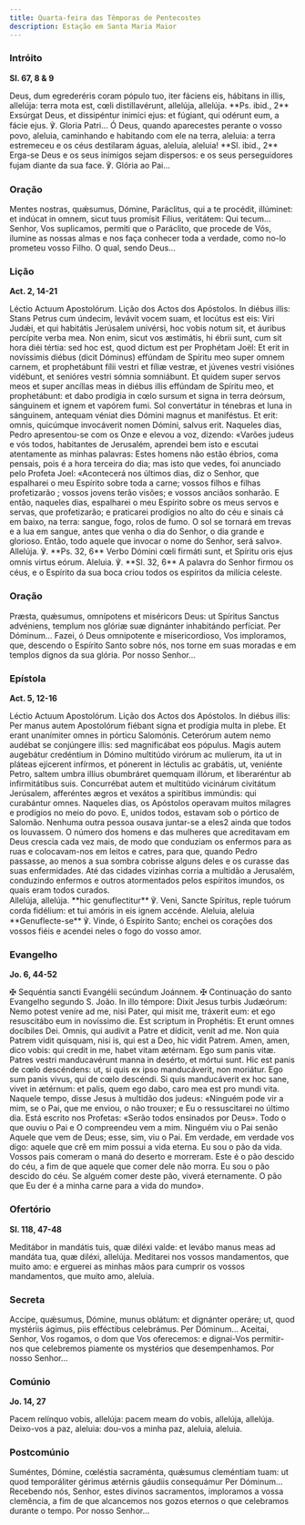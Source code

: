 ```yaml
---
title: Quarta-feira das Têmporas de Pentecostes
description: Estação em Santa Maria Maior
---
```


### Intróito

**Sl. 67, 8 & 9**

<div class="side-by-side not-content">
  <span>
    Deus, dum egrederéris coram pópulo tuo, iter fáciens eis, hábitans in illis,
    allelúja: terra mota est, cœli distillavérunt, allelúja, allelúja. **Ps.
    ibid., 2** Exsúrgat Deus, et dissipéntur inimíci ejus: et fúgiant, qui
    odérunt eum, a fácie ejus. ℣. Gloria Patri...
  </span>
  <span>
    Ó Deus, quando aparecestes perante o vosso povo, aleluia, caminhando e
    habitando com ele na terra, aleluia: a terra estremeceu e os céus destilaram
    águas, aleluia, aleluia! **Sl. ibid., 2** Erga-se Deus e os seus inimigos
    sejam dispersos: e os seus perseguidores fujam diante da sua face. ℣. Glória
    ao Pai...
  </span>
</div>

### Oração

<div class="side-by-side not-content">
  <span>
    Mentes nostras, quǽsumus, Dómine, Paráclitus, qui a te procédit, illúminet:
    et indúcat in omnem, sicut tuus promísit Fílius, veritátem: Qui tecum...
  </span>
  <span>
    Senhor, Vos suplicamos, permiti que o Paráclito, que procede de Vós, ilumine
    as nossas almas e nos faça conhecer toda a verdade, como no-lo prometeu
    vosso Filho. O qual, sendo Deus...
  </span>
</div>

### Lição

**Act. 2, 14-21**

<div class="side-by-side not-content">
  <span>Léctio Actuum Apostolórum.</span>
  <span>Lição dos Actos dos Apóstolos.</span>
  <span>
    In diébus illis: Stans Petrus cum úndecim, levávit vocem suam, et locútus
    est eis: Viri Judǽi, et qui habitátis Jerúsalem univérsi, hoc vobis notum
    sit, et áuribus percípite verba mea. Non enim, sicut vos æstimátis, hi ébrii
    sunt, cum sit hora diéi tértia: sed hoc est, quod dictum est per Prophétam
    Joël: Et erit in novíssimis diébus (dicit Dóminus) effúndam de Spíritu meo
    super omnem carnem, et prophetábunt fílii vestri et fíliæ vestræ, et júvenes
    vestri visiónes vidébunt, et senióres vestri sómnia somniábunt. Et quidem
    super servos meos et super ancíllas meas in diébus illis effúndam de Spíritu
    meo, et prophetábunt: et dabo prodígia in cœlo sursum et signa in terra
    deórsum, sánguinem et ignem et vapórem fumi. Sol convertátur in ténebras et
    luna in sánguinem, antequam véniat dies Dómini magnus et maniféstus. Et
    erit: omnis, quicúmque invocáverit nomen Dómini, salvus erit.
  </span>
  <span>
    Naqueles dias, Pedro apresentou-se com os Onze e elevou a voz, dizendo:
    «Varões judeus e vós todos, habitantes de Jerusalém, aprendei bem isto e
    escutai atentamente as minhas palavras: Estes homens não estão ébrios, coma
    pensais, pois é a hora terceira do dia; mas isto que vedes, foi anunciado
    pelo Profeta Joel: «Acontecerá nos últimos dias, diz o Senhor, que
    espalharei o meu Espírito sobre toda a carne; vossos filhos e filhas
    profetizarão ; vossos jovens terão visões; e vossos anciãos sonharão. E
    então, naqueles dias, espalharei o meu Espírito sobre os meus servos e
    servas, que profetizarão; e praticarei prodígios no alto do céu e sinais cá
    em baixo, na terra: sangue, fogo, rolos de fumo. O sol se tornará em trevas
    e a lua em sangue, antes que venha o dia do Senhor, o dia grande e glorioso.
    Então, todo aquele que invocar o nome do Senhor, será salvo».
  </span>
</div>

<div class="side-by-side not-content">
  <span>
    Allelúja. ℣. **Ps. 32, 6** Verbo Dómini cœli firmáti sunt, et Spíritu oris
    ejus omnis virtus eórum.
  </span>
  <span>
    Aleluia. ℣. **Sl. 32, 6** A palavra do Senhor firmou os céus, e o Espírito
    da sua boca criou todos os espíritos da milícia celeste.
  </span>
</div>

### Oração

<div class="side-by-side not-content">
  <span>
    Præsta, quǽsumus, omnípotens et miséricors Deus: ut Spíritus Sanctus
    advéniens, templum nos glóriæ suæ dignánter inhabitándo perfíciat. Per
    Dóminum...
  </span>
  <span>
    Fazei, ó Deus omnipotente e misericordioso, Vos imploramos, que, descendo o
    Espírito Santo sobre nós, nos torne em suas moradas e em templos dignos da
    sua glória. Por nosso Senhor...
  </span>
</div>

### Epístola

**Act. 5, 12-16**

<div class="side-by-side not-content">
  <span>Léctio Actuum Apostolórum.</span>
  <span>Lição dos Actos dos Apóstolos.</span>
  <span>
    In diébus illis: Per manus autem Apostolórum fiébant signa et prodígia multa
    in plebe. Et erant unanímiter omnes in pórticu Salomónis. Ceterórum autem
    nemo audébat se conjúngere illis: sed magnificábat eos pópulus. Magis autem
    augebátur credéntium in Dómino multitúdo virórum ac mulíerum, ita ut in
    pláteas ejícerent infírmos, et pónerent in léctulis ac grabátis, ut,
    veniénte Petro, saltem umbra illíus obumbráret quemquam illórum, et
    liberaréntur ab infirmitátibus suis. Concurrébat autem et multitúdo
    vicinárum civitátum Jerúsalem, afferéntes ægros et vexátos a spirítibus
    immúndis: qui curabántur omnes.
  </span>
  <span>
    Naqueles dias, os Apóstolos operavam muitos milagres e prodígios no meio do
    povo. E, unidos todos, estavam sob o pórtico de Salomão. Nenhuma outra
    pessoa ousava juntar-se a eles2 ainda que todos os louvassem. O número dos
    homens e das mulheres que acreditavam em Deus crescia cada vez mais, de modo
    que conduziam os enfermos para as ruas e colocavam-nos em leitos e catres,
    para que, quando Pedro passasse, ao menos a sua sombra cobrisse alguns deles
    e os curasse das suas enfermidades. Até das cidades vizinhas corria a
    multidão a Jerusalém, conduzindo enfermos e outros atormentados pelos
    espíritos imundos, os quais eram todos curados.
  </span>
</div>

<div class="side-by-side not-content">
  <span>
    Allelúja, allelúja. **hic genuflectitur** ℣. Veni, Sancte Spíritus, reple
    tuórum corda fidélium: et tui amóris in eis ignem accénde.
  </span>
  <span>
    Aleluia, aleluia **Genuflecte-se** ℣. Vinde, ó Espírito Santo; enchei os
    corações dos vossos fiéis e acendei neles o fogo do vosso amor.
  </span>
</div>

### Evangelho

**Jo. 6, 44-52**

<div class="side-by-side not-content">
  <span>
    <span class="text-red-500">✠</span> Sequéntia sancti Evangélii secúndum
    Joánnem.
  </span>
  <span>
    <span class="text-red-500">✠</span> Continuação do santo Evangelho segundo
    S. João.
  </span>
  <span>
    In illo témpore: Dixit Jesus turbis Judæórum: Nemo potest veníre ad me, nisi
    Pater, qui misit me, tráxerit eum: et ego resuscitábo eum in novíssimo die.
    Est scriptum in Prophétis: Et erunt omnes docíbiles Dei. Omnis, qui audívit
    a Patre et dídicit, venit ad me. Non quia Patrem vidit quisquam, nisi is,
    qui est a Deo, hic vidit Patrem. Amen, amen, dico vobis: qui credit in me,
    habet vitam ætérnam. Ego sum panis vitæ. Patres vestri manducavérunt manna
    in desérto, et mórtui sunt. Hic est panis de cœlo descéndens: ut, si quis ex
    ipso manducáverit, non moriátur. Ego sum panis vivus, qui de cœlo descéndi.
    Si quis manducáverit ex hoc sane, vivet in ætérnum: et palis, quem ego dabo,
    caro mea est pro mundi vita.
  </span>
  <span>
    Naquele tempo, disse Jesus à multidão dos judeus: «Ninguém pode vir a mim,
    se o Pai, que me enviou, o não trouxer; e Eu o ressuscitarei no último dia.
    Está escrito nos Profetas: «Serão todos ensinados por Deus». Todo o que
    ouviu o Pai e O compreendeu vem a mim. Ninguém viu o Pai senão Aquele que
    vem de Deus; esse, sim, viu o Pai. Em verdade, em verdade vos digo: aquele
    que crê em mim possui a vida eterna. Eu sou o pão da vida. Vossos pais
    comeram o maná do deserto e morreram. Este é o pão descido do céu, a fim de
    que aquele que comer dele não morra. Eu sou o pão descido do céu. Se alguém
    comer deste pão, viverá eternamente. O pão que Eu der é a minha carne para a
    vida do mundo».
  </span>
</div>

### Ofertório

**Sl. 118, 47-48**

<div class="side-by-side not-content">
  <span>
    Meditábor in mandátis tuis, quæ diléxi valde: et levábo manus meas ad
    mandáta tua, quæ diléxi, allelúja.
  </span>
  <span>
    Meditarei nos vossos mandamentos, que muito amo: e erguerei as minhas mãos
    para cumprir os vossos mandamentos, que muito amo, aleluia.
  </span>
</div>

### Secreta

<div class="side-by-side not-content">
  <span>
    Accipe, quǽsumus, Dómine, munus oblátum: et dignánter operáre; ut, quod
    mystériis ágimus, piis efféctibus celebrámus. Per Dóminum...
  </span>
  <span>
    Aceitai, Senhor, Vos rogamos, o dom que Vos oferecemos: e dignai-Vos
    permitir-nos que celebremos piamente os mystérios que desempenhamos. Por
    nosso Senhor...
  </span>
</div>

### Comúnio

**Jo. 14, 27**

<div class="side-by-side not-content">
  <span>
    Pacem relínquo vobis, allelúja: pacem meam do vobis, allelúja, allelúja.
  </span>
  <span>Deixo-vos a paz, aleluia: dou-vos a minha paz, aleluia, aleluia.</span>
</div>

### Postcomúnio

<div class="side-by-side not-content">
  <span>
    Suméntes, Dómine, cœléstia sacraménta, quǽsumus cleméntiam tuam: ut quod
    temporáliter gérimus ætérnis gáudiis consequámur Per Dóminum...
  </span>
  <span>
    Recebendo nós, Senhor, estes divinos sacramentos, imploramos a vossa
    clemência, a fim de que alcancemos nos gozos eternos o que celebramos
    durante o tempo. Por nosso Senhor...
  </span>
</div>
